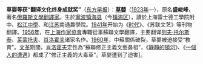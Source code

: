 '''草婴等获“翻译文化终身成就奖”'''（[http://www.dfdaily.com/html/150/2010/12/6/544899.shtml 东方早报]）：'''[[草嬰]]'''（[[1923年]]—），原名'''盛峻峰'''，著名[[俄羅斯文學]][[翻譯家]]。生於[[寧波]][[镇海县]]（今[[镇海区 (宁波市)|镇海区]]），讀於上海雷士德工學院附中、[[松江中學]]、和[[江苏]]南通農學院。[[1941年]]开始为《[[时代]]》、《苏联文艺》等刊物翻譯。[[1956年]]，在[[上海作家協會]]專職從事蘇聯文學翻譯，主要翻译[[列夫·托尔斯泰]]、[[莱蒙托夫]]、[[肖洛霍夫]]诸家名作。[[1960年]]，中蘇關係破裂，草嬰被迫接受“教育”。[[文革]]期間，[[肖洛霍夫]]定性為“蘇聯修正主義文藝鼻祖”，《[[靜靜的頓河]]》、《[[一個人的遭遇]]》都成了“修正主義的大毒草”。草嬰遭到了迫害]。
